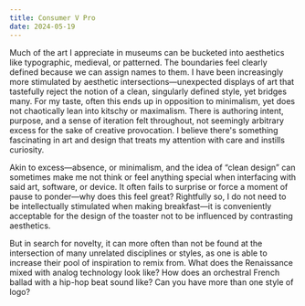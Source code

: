 ```yaml
---
title: Consumer V Pro
date: 2024-05-19
---
```


Much of the art I appreciate in museums can be bucketed into aesthetics like typographic, medieval, or patterned. The boundaries feel clearly defined because we can assign names to them. I have been increasingly more stimulated by aesthetic intersections—unexpected displays of art that tastefully reject the notion of a clean, singularly defined style, yet bridges many. For my taste, often this ends up in opposition to minimalism, yet does not chaotically lean into kitschy or maximalism. There is authoring intent, purpose, and a sense of iteration felt throughout, not seemingly arbitrary excess for the sake of creative provocation. I believe there's something fascinating in art and design that treats my attention with care and instills curiosity.

Akin to excess—absence, or minimalism, and the idea of “clean design” can sometimes make me not think or feel anything special when interfacing with said art, software, or device. It often fails to surprise or force a moment of pause to ponder—why does this feel great? Rightfully so, I do not need to be intellectually stimulated when making breakfast—it is conveniently acceptable for the design of the toaster not to be influenced by contrasting aesthetics.

But in search for novelty, it can more often than not be found at the intersection of many unrelated disciplines or styles, as one is able to increase their pool of inspiration to remix from. What does the Renaissance mixed with analog technology look like? How does an orchestral French ballad with a hip-hop beat sound like? Can you have more than one style of logo?
